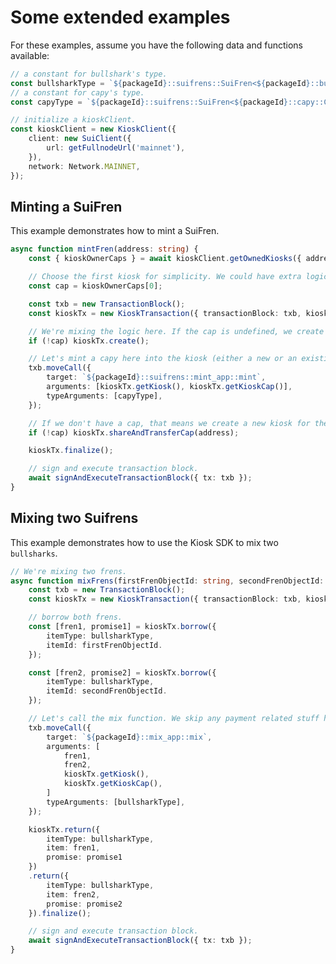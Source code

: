 # Some extended examples

For these examples, assume you have the following data and functions available:

```typescript
// a constant for bullshark's type.
const bullsharkType = `${packageId}::suifrens::SuiFren<${packageId}::bullshark::Bullshark>`;
// a constant for capy's type.
const capyType = `${packageId}::suifrens::SuiFren<${packageId}::capy::Capy>`;

// initialize a kioskClient.
const kioskClient = new KioskClient({
	client: new SuiClient({
		url: getFullnodeUrl('mainnet'),
	}),
	network: Network.MAINNET,
});
```

## Minting a SuiFren

This example demonstrates how to mint a SuiFren.

```typescript
async function mintFren(address: string) {
	const { kioskOwnerCaps } = await kioskClient.getOwnedKiosks({ address });

	// Choose the first kiosk for simplicity. We could have extra logic here (e.g. let the user choose, pick a personal one, etc).
	const cap = kioskOwnerCaps[0];

	const txb = new TransactionBlock();
	const kioskTx = new KioskTransaction({ transactionBlock: txb, kioskClient, cap });

	// We're mixing the logic here. If the cap is undefined, we create a new kiosk.
	if (!cap) kioskTx.create();

	// Let's mint a capy here into the kiosk (either a new or an existing one).
	txb.moveCall({
		target: `${packageId}::suifrens::mint_app::mint`,
		arguments: [kioskTx.getKiosk(), kioskTx.getKioskCap()],
		typeArguments: [capyType],
	});

	// If we don't have a cap, that means we create a new kiosk for the user in this flow.
	if (!cap) kioskTx.shareAndTransferCap(address);

	kioskTx.finalize();

	// sign and execute transaction block.
	await signAndExecuteTransactionBlock({ tx: txb });
}
```

## Mixing two Suifrens

This example demonstrates how to use the Kiosk SDK to mix two `bullsharks`.

```typescript
// We're mixing two frens.
async function mixFrens(firstFrenObjectId: string, secondFrenObjectId: string, cap: KioskOwnerCap) {
    const txb = new TransactionBlock();
    const kioskTx = new KioskTransaction({ transactionBlock: txb, kioskClient, cap });

    // borrow both frens.
    const [fren1, promise1] = kioskTx.borrow({
        itemType: bullsharkType,
        itemId: firstFrenObjectId.
    });

    const [fren2, promise2] = kioskTx.borrow({
        itemType: bullsharkType,
        itemId: secondFrenObjectId.
    });

    // Let's call the mix function. We skip any payment related stuff here.
    txb.moveCall({
        target: `${packageId}::mix_app::mix`,
        arguments: [
            fren1,
            fren2,
            kioskTx.getKiosk(),
            kioskTx.getKioskCap(),
        ]
        typeArguments: [bullsharkType],
    });

    kioskTx.return({
        itemType: bullsharkType,
        item: fren1,
        promise: promise1
    })
    .return({
        itemType: bullsharkType,
        item: fren2,
        promise: promise2
    }).finalize();

    // sign and execute transaction block.
    await signAndExecuteTransactionBlock({ tx: txb });
}
```
